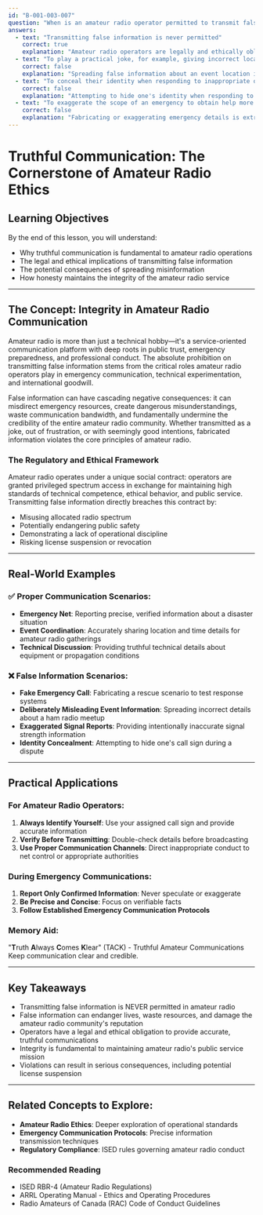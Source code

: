 ```yaml
---
id: "B-001-003-007"
question: "When is an amateur radio operator permitted to transmit false information?"
answers:
  - text: "Transmitting false information is never permitted"
    correct: true
    explanation: "Amateur radio operators are legally and ethically obligated to always transmit truthful information. The amateur radio service is built on principles of integrity, accurate communication, and public service. False information undermines the credibility of amateur radio, potentially creates dangerous misunderstandings, and violates both ISED regulations and the fundamental ethical standards of the amateur radio community."
  - text: "To play a practical joke, for example, giving incorrect location of an amateur radio event"
    correct: false
    explanation: "Spreading false information about an event location is a serious violation of amateur radio operating principles. Such actions can cause confusion, waste other operators' time, potentially disrupt planned activities, and demonstrate a fundamental lack of respect for the amateur radio community and its communication standards."
  - text: "To conceal their identity when responding to inappropriate on-air conduct"
    correct: false
    explanation: "Attempting to hide one's identity when responding to inappropriate conduct is itself a violation of amateur radio regulations. Proper response to misconduct involves identifying yourself correctly, reporting to appropriate authorities if necessary, or using established net control procedures to manage inappropriate behavior."
  - text: "To exaggerate the scope of an emergency to obtain help more rapidly"
    correct: false
    explanation: "Fabricating or exaggerating emergency details is extremely dangerous and unethical. Such actions can misdirect critical emergency resources, potentially preventing real emergencies from receiving timely assistance. Amateur radio operators have a serious responsibility to provide accurate, truthful information during emergency communications."
---
```


# Truthful Communication: The Cornerstone of Amateur Radio Ethics

## Learning Objectives
By the end of this lesson, you will understand:
- Why truthful communication is fundamental to amateur radio operations
- The legal and ethical implications of transmitting false information
- The potential consequences of spreading misinformation
- How honesty maintains the integrity of the amateur radio service

---

## The Concept: Integrity in Amateur Radio Communication

Amateur radio is more than just a technical hobby—it's a service-oriented communication platform with deep roots in public trust, emergency preparedness, and professional conduct. The absolute prohibition on transmitting false information stems from the critical roles amateur radio operators play in emergency communication, technical experimentation, and international goodwill.

False information can have cascading negative consequences: it can misdirect emergency resources, create dangerous misunderstandings, waste communication bandwidth, and fundamentally undermine the credibility of the entire amateur radio community. Whether transmitted as a joke, out of frustration, or with seemingly good intentions, fabricated information violates the core principles of amateur radio.

### The Regulatory and Ethical Framework

Amateur radio operates under a unique social contract: operators are granted privileged spectrum access in exchange for maintaining high standards of technical competence, ethical behavior, and public service. Transmitting false information directly breaches this contract by:
- Misusing allocated radio spectrum
- Potentially endangering public safety
- Demonstrating a lack of operational discipline
- Risking license suspension or revocation

---

## Real-World Examples

### ✅ Proper Communication Scenarios:
- **Emergency Net**: Reporting precise, verified information about a disaster situation
- **Event Coordination**: Accurately sharing location and time details for amateur radio gatherings
- **Technical Discussion**: Providing truthful technical details about equipment or propagation conditions

### ❌ False Information Scenarios:
- **Fake Emergency Call**: Fabricating a rescue scenario to test response systems
- **Deliberately Misleading Event Information**: Spreading incorrect details about a ham radio meetup
- **Exaggerated Signal Reports**: Providing intentionally inaccurate signal strength information
- **Identity Concealment**: Attempting to hide one's call sign during a dispute

---

## Practical Applications

### For Amateur Radio Operators:
1. **Always Identify Yourself**: Use your assigned call sign and provide accurate information
2. **Verify Before Transmitting**: Double-check details before broadcasting
3. **Use Proper Communication Channels**: Direct inappropriate conduct to net control or appropriate authorities

### During Emergency Communications:
1. **Report Only Confirmed Information**: Never speculate or exaggerate
2. **Be Precise and Concise**: Focus on verifiable facts
3. **Follow Established Emergency Communication Protocols**

### Memory Aid:
"**T**ruth **A**lways **C**omes **K**lear" (TACK) - Truthful Amateur Communications Keep communication clear and credible.

---

## Key Takeaways

- Transmitting false information is NEVER permitted in amateur radio
- False information can endanger lives, waste resources, and damage the amateur radio community's reputation
- Operators have a legal and ethical obligation to provide accurate, truthful communications
- Integrity is fundamental to maintaining amateur radio's public service mission
- Violations can result in serious consequences, including potential license suspension

---

## Related Concepts to Explore:
- **Amateur Radio Ethics**: Deeper exploration of operational standards
- **Emergency Communication Protocols**: Precise information transmission techniques
- **Regulatory Compliance**: ISED rules governing amateur radio conduct

### Recommended Reading
- ISED RBR-4 (Amateur Radio Regulations)
- ARRL Operating Manual - Ethics and Operating Procedures
- Radio Amateurs of Canada (RAC) Code of Conduct Guidelines